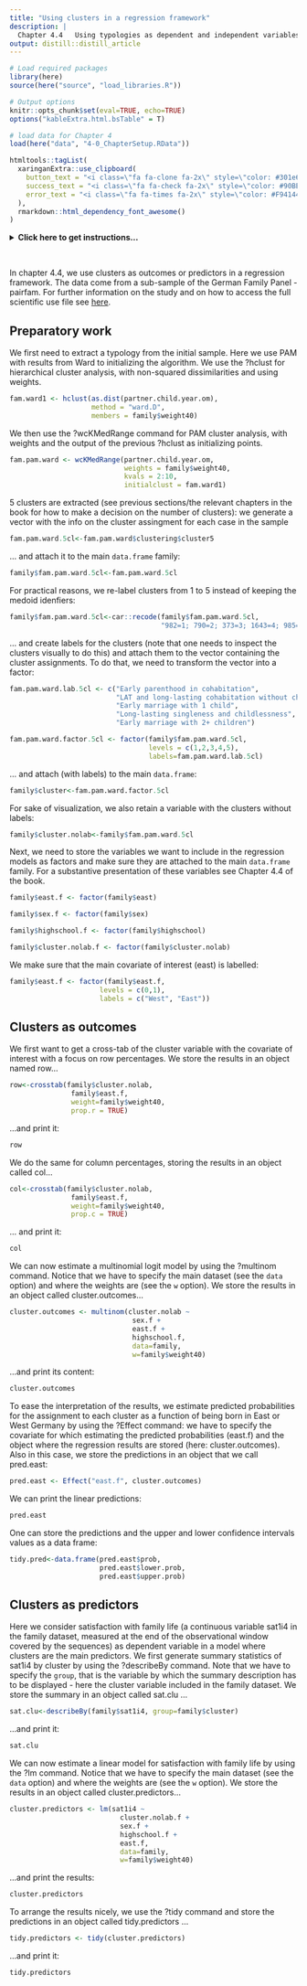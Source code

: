 ```yaml
---
title: "Using clusters in a regression framework"
description: |
  Chapter 4.4	Using typologies as dependent and independent variables
output: distill::distill_article
---
```


```r

# Load required packages
library(here)
source(here("source", "load_libraries.R"))

# Output options
knitr::opts_chunk$set(eval=TRUE, echo=TRUE)
options("kableExtra.html.bsTable" = T)

# load data for Chapter 4
load(here("data", "4-0_ChapterSetup.RData"))

```


```r
htmltools::tagList(
  xaringanExtra::use_clipboard(
    button_text = "<i class=\"fa fa-clone fa-2x\" style=\"color: #301e64\"></i>",
    success_text = "<i class=\"fa fa-check fa-2x\" style=\"color: #90BE6D\"></i>",
    error_text = "<i class=\"fa fa-times fa-2x\" style=\"color: #F94144\"></i>"
  ),
  rmarkdown::html_dependency_font_awesome()
)
```

<details><summary>**Click here to get instructions...**</summary>

- Please download and unzip the replication files for Chapter 4
([`r fontawesome::fa("far fa-file-archive")` Chapter04.zip](source/Chapter03.zip)). 
- Read `readme.html` and run `4-0_ChapterSetup.R`. This will create `4-0_ChapterSetup.RData` in the sub folder `data/R`. This file contains the data required to produce the plots shown below. 
- You also have to add the function `legend_large_box` to your environment in order to render the tweaked version of the legend described below. You find this file in the `source` folder of the unzipped Chapter 4 archive.
- We also recommend to load the libraries listed in Chapter 4's `LoadInstallPackages.R`

```r
# assuming you are working within .Rproj environment
library(here)

# install (if necessary) and load other required packages
source(here("source", "load_libraries.R"))

# load environment generated in "4-0_ChapterSetup.R"
load(here("data", "R", "4-0_ChapterSetup.RData"))

```
</details>

\

In chapter 4.4, we use clusters as outcomes or predictors in a regression framework. The data come from a sub-sample of the German Family Panel - pairfam. For further information on the study and on how to access the full scientific use file see [here](https://www.pairfam.de/en/){target="_blank"}.

## Preparatory work

We first need to extract a typology from the initial sample. Here we use PAM with results from Ward to initializing the algorithm.
We use the ?hclust for hierarchical cluster analysis, with non-squared dissimilarities and using weights.

```r
fam.ward1 <- hclust(as.dist(partner.child.year.om), 
                    method = "ward.D", 
                    members = family$weight40)
```

We then use the ?wcKMedRange command for PAM cluster analysis, with weights and the output of the previous ?hclust as initializing points.

```r
fam.pam.ward <- wcKMedRange(partner.child.year.om, 
                            weights = family$weight40, 
                            kvals = 2:10,
                            initialclust = fam.ward1)
```

5 clusters are extracted (see previous sections/the relevant chapters in the book for how to make a decision on the number of clusters): we generate a vector with the info on the cluster assingment for each case in the sample

```r
fam.pam.ward.5cl<-fam.pam.ward$clustering$cluster5
```

... and attach it to the main `data.frame` family:

```r
family$fam.pam.ward.5cl<-fam.pam.ward.5cl
```

For practical reasons, we re-label clusters from 1 to 5 instead of keeping the medoid idenfiers:

```r
family$fam.pam.ward.5cl<-car::recode(family$fam.pam.ward.5cl, 
                                     "982=1; 790=2; 373=3; 1643=4; 985=5")
```

... and create labels for the clusters (note that one needs to inspect the clusters visually to do this) and attach them to the vector containing the cluster assignments. To do that, we need to transform the vector into a factor:

```r
fam.pam.ward.lab.5cl <- c("Early parenthood in cohabitation", 
                          "LAT and long-lasting cohabitation without children",
                          "Early marriage with 1 child", 
                          "Long-lasting singleness and childlessness", 
                          "Early marriage with 2+ children")

fam.pam.ward.factor.5cl <- factor(family$fam.pam.ward.5cl, 
                                  levels = c(1,2,3,4,5), 
                                  labels=fam.pam.ward.lab.5cl)
```

... and attach (with labels) to the main `data.frame`:

```r
family$cluster<-fam.pam.ward.factor.5cl
```

For sake of visualization, we also retain a variable with the clusters without labels:

```r
family$cluster.nolab<-family$fam.pam.ward.5cl
```

Next, we need to store the variables we want to include in the regression models as factors and make sure they are attached to the main `data.frame` family. For a substantive presentation of these variables see Chapter 4.4 of the book.

```r
family$east.f <- factor(family$east)

family$sex.f <- factor(family$sex)

family$highschool.f <- factor(family$highschool)

family$cluster.nolab.f <- factor(family$cluster.nolab)

```

We make sure that the main covariate of interest (east) is labelled:

```r
family$east.f <- factor(family$east.f,
                      levels = c(0,1),
                      labels = c("West", "East"))
```                      

## Clusters as outcomes

We first want to get a cross-tab of the cluster variable with the covariate of interest with a focus on row percentages. We store the results in an object named row...

```r
row<-crosstab(family$cluster.nolab, 
               family$east.f, 
               weight=family$weight40, 
               prop.r = TRUE)
```

...and print it:

```r
row
```

We do the same for column percentages, storing the results in an object called col...

```r
col<-crosstab(family$cluster.nolab, 
               family$east.f, 
               weight=family$weight40, 
               prop.c = TRUE)
```

... and print it:

```r
col
```

We can now estimate a multinomial logit model by using the ?multinom command. Notice that we have to specify the main dataset (see the `data` option) and where the weights are (see the `w` option). We store the results in an object called cluster.outcomes...

```r
cluster.outcomes <- multinom(cluster.nolab ~ 
                              sex.f + 
                              east.f + 
                              highschool.f, 
                              data=family, 
                              w=family$weight40)
```

...and print its content:

```r
cluster.outcomes
```

To ease the interpretation of the results, we estimate predicted probabilities for the assignment to each cluster as a function of being born in East or West Germany by using the ?Effect command: we have to specify the covariate for which estimating the predicted probabilities (east.f) and the object where the regression results are stored (here: cluster.outcomes). Also in this case, we store the predictions in an object that we call pred.east:

```r
pred.east <- Effect("east.f", cluster.outcomes)
```

We can print the linear predictions: 

```r
pred.east
```

One can store the predictions and the upper and lower confidence intervals values as a data frame:

```r
tidy.pred<-data.frame(pred.east$prob, 
                      pred.east$lower.prob, 
                      pred.east$upper.prob)
```

## Clusters as predictors

Here we consider satisfaction with family life (a continuous variable sat1i4 in the family dataset, measured at the end of the observational window covered by the sequences) as dependent variable in a model where clusters are the main predictors. We first generate summary statistics of sat1i4 by cluster by using the ?describeBy command. Note that we have to specify the `group`, that is the variable by which the summary description has to be displayed - here the cluster variable included in the family dataset. We store the summary in an object called sat.clu ...

```r
sat.clu<-describeBy(family$sat1i4, group=family$cluster)
```

...and print it:

```r
sat.clu
```

We can now estimate a linear model for satisfaction with family life by using the ?lm command. Notice that we have to specify the main dataset (see the `data` option) and where the weights are (see the `w` option). We store the results in an object called cluster.predictors...

```r
cluster.predictors <- lm(sat1i4 ~ 
                           cluster.nolab.f + 
                           sex.f + 
                           highschool.f + 
                           east.f, 
                           data=family, 
                           w=family$weight40)
```

...and print the results:

```r
cluster.predictors
```

To arrange the results nicely, we use the ?tidy command and store the predictions in an object called tidy.predictors ...

```r
tidy.predictors <- tidy(cluster.predictors)
```

...and print it:

```r
tidy.predictors
```


